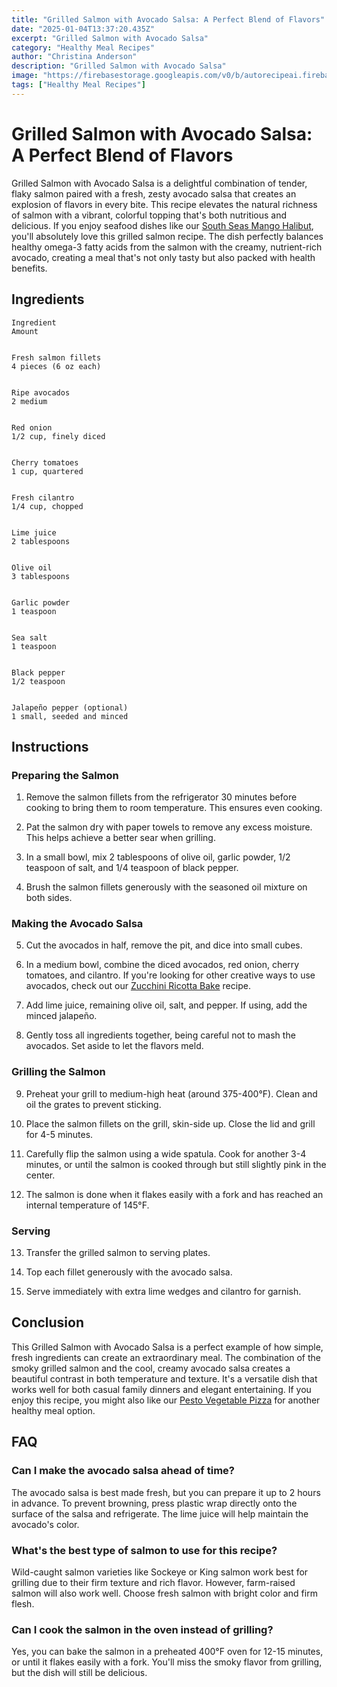 ```yaml
---
title: "Grilled Salmon with Avocado Salsa: A Perfect Blend of Flavors"
date: "2025-01-04T13:37:20.435Z"
excerpt: "Grilled Salmon with Avocado Salsa"
category: "Healthy Meal Recipes"
author: "Christina Anderson"
description: "Grilled Salmon with Avocado Salsa"
image: "https://firebasestorage.googleapis.com/v0/b/autorecipeai.firebasestorage.app/o/generated-images%2F1735997838601-g4is68oekzg.jpg?alt=media&token=f51fc4bd-0c4a-4bd0-90c0-1db7bb1df368"
tags: ["Healthy Meal Recipes"]
---
```


# Grilled Salmon with Avocado Salsa: A Perfect Blend of Flavors


Grilled Salmon with Avocado Salsa is a delightful combination of tender, flaky salmon paired with a fresh, zesty avocado salsa that creates an explosion of flavors in every bite. This recipe elevates the natural richness of salmon with a vibrant, colorful topping that's both nutritious and delicious. If you enjoy seafood dishes like our [South Seas Mango Halibut](https://healtystack.com/south-seas-mango-halibut/), you'll absolutely love this grilled salmon recipe. The dish perfectly balances healthy omega-3 fatty acids from the salmon with the creamy, nutrient-rich avocado, creating a meal that's not only tasty but also packed with health benefits.



## Ingredients




    Ingredient
    Amount


    Fresh salmon fillets
    4 pieces (6 oz each)


    Ripe avocados
    2 medium


    Red onion
    1/2 cup, finely diced


    Cherry tomatoes
    1 cup, quartered


    Fresh cilantro
    1/4 cup, chopped


    Lime juice
    2 tablespoons


    Olive oil
    3 tablespoons


    Garlic powder
    1 teaspoon


    Sea salt
    1 teaspoon


    Black pepper
    1/2 teaspoon


    Jalapeño pepper (optional)
    1 small, seeded and minced





## Instructions


### Preparing the Salmon


1. Remove the salmon fillets from the refrigerator 30 minutes before cooking to bring them to room temperature. This ensures even cooking.



2. Pat the salmon dry with paper towels to remove any excess moisture. This helps achieve a better sear when grilling.



3. In a small bowl, mix 2 tablespoons of olive oil, garlic powder, 1/2 teaspoon of salt, and 1/4 teaspoon of black pepper.



4. Brush the salmon fillets generously with the seasoned oil mixture on both sides.



### Making the Avocado Salsa


5. Cut the avocados in half, remove the pit, and dice into small cubes.



6. In a medium bowl, combine the diced avocados, red onion, cherry tomatoes, and cilantro. If you're looking for other creative ways to use avocados, check out our [Zucchini Ricotta Bake](https://healtystack.com/zucchini-ricotta-bake/) recipe.



7. Add lime juice, remaining olive oil, salt, and pepper. If using, add the minced jalapeño.



8. Gently toss all ingredients together, being careful not to mash the avocados. Set aside to let the flavors meld.



### Grilling the Salmon


9. Preheat your grill to medium-high heat (around 375-400°F). Clean and oil the grates to prevent sticking.



10. Place the salmon fillets on the grill, skin-side up. Close the lid and grill for 4-5 minutes.



11. Carefully flip the salmon using a wide spatula. Cook for another 3-4 minutes, or until the salmon is cooked through but still slightly pink in the center.



12. The salmon is done when it flakes easily with a fork and has reached an internal temperature of 145°F.



### Serving


13. Transfer the grilled salmon to serving plates.



14. Top each fillet generously with the avocado salsa.



15. Serve immediately with extra lime wedges and cilantro for garnish.



## Conclusion


This Grilled Salmon with Avocado Salsa is a perfect example of how simple, fresh ingredients can create an extraordinary meal. The combination of the smoky grilled salmon and the cool, creamy avocado salsa creates a beautiful contrast in both temperature and texture. It's a versatile dish that works well for both casual family dinners and elegant entertaining. If you enjoy this recipe, you might also like our [Pesto Vegetable Pizza](https://healtystack.com/pesto-vegetable-pizza/) for another healthy meal option.



## FAQ


### Can I make the avocado salsa ahead of time?

The avocado salsa is best made fresh, but you can prepare it up to 2 hours in advance. To prevent browning, press plastic wrap directly onto the surface of the salsa and refrigerate. The lime juice will help maintain the avocado's color.



### What's the best type of salmon to use for this recipe?

Wild-caught salmon varieties like Sockeye or King salmon work best for grilling due to their firm texture and rich flavor. However, farm-raised salmon will also work well. Choose fresh salmon with bright color and firm flesh.



### Can I cook the salmon in the oven instead of grilling?

Yes, you can bake the salmon in a preheated 400°F oven for 12-15 minutes, or until it flakes easily with a fork. You'll miss the smoky flavor from grilling, but the dish will still be delicious.

